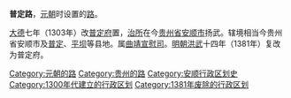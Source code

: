 '''普定路'''，[[元朝|元朝]]时设置的[[路_(行政区划)|路]]。

[[大德_(元朝)|大德]]七年（1303年）改[[普定府|普定府]]置，[[治所|治所]]在今[[贵州省|贵州省]][[安顺市|安顺市]]扬武。辖境相当今贵州省安顺市及[[普定县|普定]]、[[平坝县|平坝]]等县地。属[[曲靖宣慰司|曲靖宣慰司]]。[[明朝|明朝]][[洪武|洪武]]十四年（1381年）复改为普定府。 

{{元朝云南行政区划}}
{{元朝行政区划|nocat}}
{{贵州行政区划小作品}}
[[Category:元朝的路|Category:元朝的路]]  
[[Category:贵州的路|Category:贵州的路]] 
[[Category:安顺行政区划史|Category:安顺行政区划史]]
[[Category:1300年代建立的行政区划|Category:1300年代建立的行政区划]] 
[[Category:1381年废除的行政区划|Category:1381年废除的行政区划]]